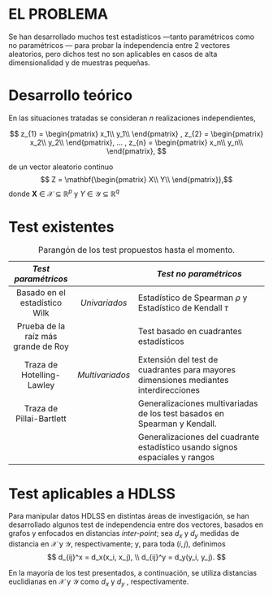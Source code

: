 
# EL PROBLEMA

Se han desarrollado muchos test estadísticos —tanto paramétricos como no paramétricos — para probar la independencia entre 2 vectores aleatorios, pero dichos test no son aplicables en casos de alta dimensionalidad y de muestras pequeñas.

# Desarrollo teórico

En las situaciones tratadas se consideran *_n_* realizaciones independientes, 


$$
 z_{1} =
\begin{pmatrix} x_1\\
y_1\\
\end{pmatrix} 
 ,  z_{2} =
\begin{pmatrix} x_2\\
y_2\\
\end{pmatrix}, ... ,    z_{n} =
\begin{pmatrix} x_n\\
y_n\\
\end{pmatrix},
$$

de un vector aleatorio continuo 
$$ Z = \mathbf{\begin{pmatrix} X\\
Y\\
\end{pmatrix}},$$
donde  $\mathbf{X}$ $\in$ $\mathcal{X}$ $\subseteq$ $\mathbb{R}^p$  y  $Y$ $\in$ $\mathcal{Y}$ $\subseteq$ $\mathbb{R}^q$




  
# Test existentes
|          *Test paramétricos*          	  |               | *Test no paramétricos*                                                                 	|
|:-----------------------------------:	  |:-------------:|--------------------------------------------------------------------------------------	|
|  Basado en el estadístico Wilk       	  |  *_Univariados_*  |  Estadístico de Spearman $\rho$ y Estadístico de Kendall $\tau$                       	|
|  Prueba de la raíz más grande de Roy   	|               |  Test basado en cuadrantes estadísticos                                               	|
|  Traza de Hotelling-Lawley             	| *_Multivariados_* |  Extensión del test de cuadrantes para mayores dimensiones mediantes interdirecciones 	|
|  Traza de Pillai-Bartlett              	|               |  Generalizaciones multivariadas de los test basados en Spearman y Kendall.            	|
|                                       	|               |  Generalizaciones del cuadrante estadístico usando signos espaciales y rangos         	|

Table: Parangón de los test propuestos hasta el momento.

# Test aplicables a HDLSS

Para manipular datos HDLSS en distintas áreas de investigación, se han desarrollado algunos test de independencia entre dos vectores, basados en grafos y enfocados en distancias _inter-point_; sea $d_{x}$ y $d_{y}$ medidas de distancia en $\mathcal{X}$ y $\mathcal{Y}$, respectivamente; y, para toda $(i,j)$, definimos 
$$ d_{ij}^x = d_x(x_i, x_j), \\ d_{ij}^y = d_y(y_i, y_j). $$

En la mayoría de los test presentados, a continuación, se utiliza distancias euclidianas en $\mathcal{X}$ y $\mathcal{Y}$ como  $d_{x}$ y $d_{y}$ , respectivamente.


